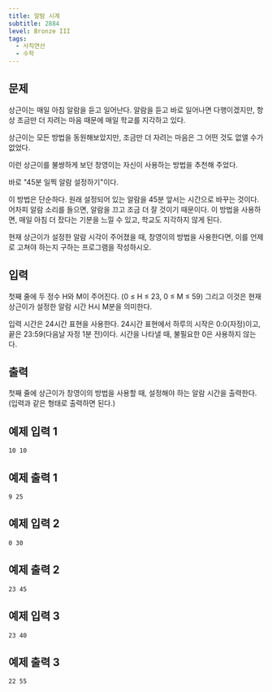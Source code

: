 ```yaml
---
title: 알람 시계
subtitle: 2884
level: Bronze III
tags:
  - 사칙연산
  - 수학
---
```


## 문제

상근이는 매일 아침 알람을 듣고 일어난다. 알람을 듣고 바로 일어나면 다행이겠지만, 항상 조금만 더 자려는 마음 때문에 매일 학교를 지각하고 있다.

상근이는 모든 방법을 동원해보았지만, 조금만 더 자려는 마음은 그 어떤 것도 없앨 수가 없었다.

이런 상근이를 불쌍하게 보던 창영이는 자신이 사용하는 방법을 추천해 주었다.

바로 "45분 일찍 알람 설정하기"이다.

이 방법은 단순하다. 원래 설정되어 있는 알람을 45분 앞서는 시간으로 바꾸는 것이다. 어차피 알람 소리를 들으면, 알람을 끄고 조금 더 잘 것이기 때문이다. 이 방법을 사용하면, 매일 아침 더 잤다는 기분을 느낄 수 있고, 학교도 지각하지 않게 된다.

현재 상근이가 설정한 알람 시각이 주어졌을 때, 창영이의 방법을 사용한다면, 이를 언제로 고쳐야 하는지 구하는 프로그램을 작성하시오.

## 입력

첫째 줄에 두 정수 H와 M이 주어진다. (0 ≤ H ≤ 23, 0 ≤ M ≤ 59) 그리고 이것은 현재 상근이가 설정한 알람 시간 H시 M분을 의미한다.

입력 시간은 24시간 표현을 사용한다. 24시간 표현에서 하루의 시작은 0:0(자정)이고, 끝은 23:59(다음날 자정 1분 전)이다. 시간을 나타낼 때, 불필요한 0은 사용하지 않는다.

## 출력

첫째 줄에 상근이가 창영이의 방법을 사용할 때, 설정해야 하는 알람 시간을 출력한다. (입력과 같은 형태로 출력하면 된다.)

## 예제 입력 1

```
10 10
```

## 예제 출력 1

```
9 25
```

## 예제 입력 2

```
0 30
```

## 예제 출력 2

```
23 45
```

## 예제 입력 3

```
23 40
```

## 예제 출력 3

```
22 55
```
